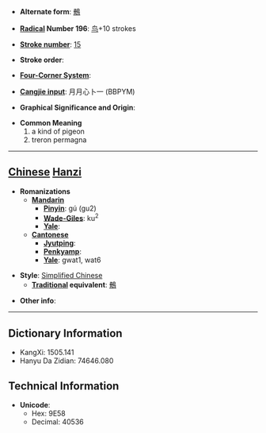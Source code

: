 * '''Alternate form''': [[鶻]]

* '''[[Wiktionary:Chinese radical index| Radical]] Number 196''': [[Wiktionary:Chinese radical index 鸟|鸟]]+10 strokes

* '''[[Wiktionary:Chinese total strokes index|Stroke number]]''': [[Wiktionary:Chinese total strokes index 15|15]]

* '''Stroke order''': 

* '''[[Wiktionary:Chinese four corner index|Four-Corner System]]''': 

* '''[[Wiktionary:Chinese Cangjie index|Cangjie input]]''': 月月心卜一 (BBPYM)

* '''Graphical Significance and Origin''': 

* '''Common Meaning'''
*#a kind of pigeon
*# treron permagna


----

== [[Chinese]] [[Hanzi]] ==

* '''Romanizations'''
** '''[[Mandarin]]'''
*** '''[[Pinyin]]''': gú (gu2)
*** '''[[Wade-Giles]]''': ku<sup>2</sup>
*** '''[[Yale]]''': 
** '''[[Cantonese]]'''
*** '''[[Jyutping]]''':
*** '''[[Penkyamp]]''': 
*** '''[[Yale]]''': gwat1, wat6

* '''Style''': [[Simplified Chinese]] 
** '''[[Traditional Chinese|Traditional]] equivalent''': [[鶻]]

* '''Other info''': 

----

== Dictionary Information ==

* KangXi: 1505.141
* Hanyu Da Zidian: 74646.080

== Technical Information ==

* '''Unicode''':
** Hex: 9E58
** Decimal: 40536